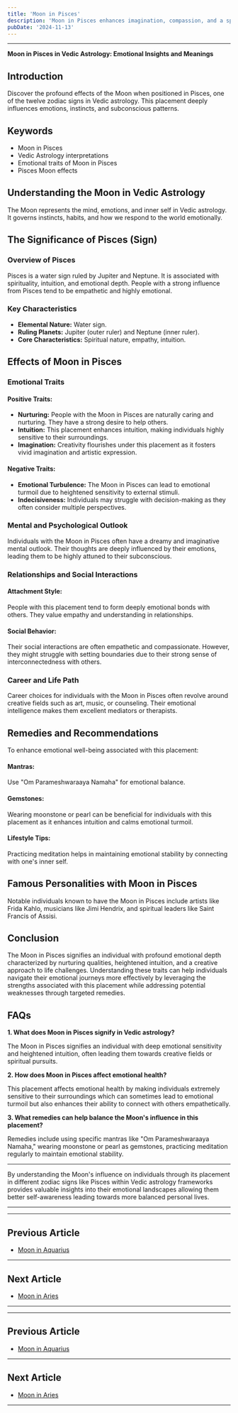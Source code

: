 ```yaml
---
title: 'Moon in Pisces'
description: 'Moon in Pisces enhances imagination, compassion, and a spiritual outlook. Individuals are empathetic, dreamy, and may have strong intuitive abilities in Vedic Astrology'
pubDate: '2024-11-13'
---
```


---

**Moon in Pisces in Vedic Astrology: Emotional Insights and Meanings**

## Introduction

Discover the profound effects of the Moon when positioned in Pisces, one of the twelve zodiac signs in Vedic astrology. This placement deeply influences emotions, instincts, and subconscious patterns.

## Keywords

- Moon in Pisces
- Vedic Astrology interpretations
- Emotional traits of Moon in Pisces
- Pisces Moon effects

## Understanding the Moon in Vedic Astrology

The Moon represents the mind, emotions, and inner self in Vedic astrology. It governs instincts, habits, and how we respond to the world emotionally.

## The Significance of Pisces (Sign)

### Overview of Pisces
Pisces is a water sign ruled by Jupiter and Neptune. It is associated with spirituality, intuition, and emotional depth. People with a strong influence from Pisces tend to be empathetic and highly emotional.

### Key Characteristics
- **Elemental Nature:** Water sign.
- **Ruling Planets:** Jupiter (outer ruler) and Neptune (inner ruler).
- **Core Characteristics:** Spiritual nature, empathy, intuition.

## Effects of Moon in Pisces

### Emotional Traits

#### Positive Traits:
- **Nurturing:** People with the Moon in Pisces are naturally caring and nurturing. They have a strong desire to help others.
- **Intuition:** This placement enhances intuition, making individuals highly sensitive to their surroundings.
- **Imagination:** Creativity flourishes under this placement as it fosters vivid imagination and artistic expression.

#### Negative Traits:
- **Emotional Turbulence:** The Moon in Pisces can lead to emotional turmoil due to heightened sensitivity to external stimuli.
- **Indecisiveness:** Individuals may struggle with decision-making as they often consider multiple perspectives.

### Mental and Psychological Outlook

Individuals with the Moon in Pisces often have a dreamy and imaginative mental outlook. Their thoughts are deeply influenced by their emotions, leading them to be highly attuned to their subconscious.

### Relationships and Social Interactions

#### Attachment Style:
People with this placement tend to form deeply emotional bonds with others. They value empathy and understanding in relationships.

#### Social Behavior:
Their social interactions are often empathetic and compassionate. However, they might struggle with setting boundaries due to their strong sense of interconnectedness with others.

### Career and Life Path

Career choices for individuals with the Moon in Pisces often revolve around creative fields such as art, music, or counseling. Their emotional intelligence makes them excellent mediators or therapists.

## Remedies and Recommendations

To enhance emotional well-being associated with this placement:

#### Mantras:
Use "Om Parameshwaraaya Namaha" for emotional balance.

#### Gemstones:
Wearing moonstone or pearl can be beneficial for individuals with this placement as it enhances intuition and calms emotional turmoil.

#### Lifestyle Tips:
Practicing meditation helps in maintaining emotional stability by connecting with one's inner self.

## Famous Personalities with Moon in Pisces

Notable individuals known to have the Moon in Pisces include artists like Frida Kahlo, musicians like Jimi Hendrix, and spiritual leaders like Saint Francis of Assisi.

## Conclusion

The Moon in Pisces signifies an individual with profound emotional depth characterized by nurturing qualities, heightened intuition, and a creative approach to life challenges. Understanding these traits can help individuals navigate their emotional journeys more effectively by leveraging the strengths associated with this placement while addressing potential weaknesses through targeted remedies.

## FAQs

**1. What does Moon in Pisces signify in Vedic astrology?**

The Moon in Pisces signifies an individual with deep emotional sensitivity and heightened intuition, often leading them towards creative fields or spiritual pursuits.

**2. How does Moon in Pisces affect emotional health?**

This placement affects emotional health by making individuals extremely sensitive to their surroundings which can sometimes lead to emotional turmoil but also enhances their ability to connect with others empathetically.

**3. What remedies can help balance the Moon's influence in this placement?**

Remedies include using specific mantras like "Om Parameshwaraaya Namaha," wearing moonstone or pearl as gemstones, practicing meditation regularly to maintain emotional stability.


---

By understanding the Moon's influence on individuals through its placement in different zodiac signs like Pisces within Vedic astrology frameworks provides valuable insights into their emotional landscapes allowing them better self-awareness leading towards more balanced personal lives.


---
---

## Previous Article
- [Moon in Aquarius](/blogs-md/0802_Moon_in_Rashi/080211_Moon_in_Aquarius.mdx)

---

## Next Article
- [Moon in Aries](/blogs-md/0802_Moon_in_Rashi/080201_Moon_in_Aries.mdx)

---
---

## Previous Article
- [Moon in Aquarius](080211_Moon_in_Aquarius.mdx)

---

## Next Article
- [Moon in Aries](080201_Moon_in_Aries.mdx)

---

